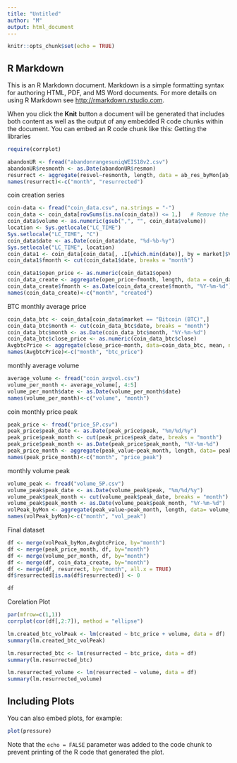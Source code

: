 ---
title: "Untitled"
author: "M"
output: html_document
---

```{r setup, include=FALSE}
knitr::opts_chunk$set(echo = TRUE)
```

## R Markdown

This is an R Markdown document. Markdown is a simple formatting syntax for authoring HTML, PDF, and MS Word documents. For more details on using R Markdown see <http://rmarkdown.rstudio.com>.

When you click the **Knit** button a document will be generated that includes both content as well as the output of any embedded R code chunks within the document. You can embed an R code chunk like this:
Getting the libraries
```{r}
require(corrplot)
```
```{r}
abandonUR <- fread("abandonrangesuniqWEIS18v2.csv")
abandonUR$resmonth <- as.Date(abandonUR$resmon)
resurrect <- aggregate(resvol~resmonth, length, data = ab_res_byMon[ab_res_byMon$resurrected,])
names(resurrect)<-c("month", "resurrected")
```
coin creation series
```{r}
coin-data <- fread("coin_data.csv", na.strings = "-")
coin_data <- coin_data[rowSums(is.na(coin_data)) <= 1,]   # Remove the 46 empty rows
coin_data$volume <- as.numeric(gsub(",", "", coin_data$volume))
location <- Sys.getlocale("LC_TIME")
Sys.setlocale("LC_TIME", "C")
coin_data$date <- as.Date(coin_data$date, "%d-%b-%y")
Sys.setlocale("LC_TIME", location)
coin_data1 <- coin_data[coin_data[, .I[which.min(date)], by = market]$V1]
coin_data1$fmonth <- cut(coin_data1$date, breaks = "month")
```
```{r}
coin_data1$open_price <- as.numeric(coin_data1$open)
coin_data_create <- aggregate(open_price~fmonth, length, data = coin_data1)
coin_data_create$fmonth <- as.Date(coin_data_create$fmonth, "%Y-%m-%d")
names(coin_data_create)<-c("month", "created")
```
BTC monthly average price
```{r}
coin_data_btc <- coin_data[coin_data$market == "Bitcoin (BTC)",]
coin_data_btc$month <- cut(coin_data_btc$date, breaks = "month")
coin_data_btc$month <- as.Date(coin_data_btc$month, "%Y-%m-%d")
coin_data_btc$close_price <- as.numeric(coin_data_btc$close)
AvgbtcPrice <- aggregate(close_price~month, data=coin_data_btc, mean, na.rm = T)
names(AvgbtcPrice)<-c("month", "btc_price")

```
monthly average volume
```{r}
average_volume <- fread("coin_avgvol.csv")
volume_per_month <- average_volume[, 4:5]
volume_per_month$date <- as.Date(volume_per_month$date)
names(volume_per_month)<-c("volume", "month")
```
coin monthly price peak
```{r}
peak_price <- fread("price_5P.csv")
peak_price$peak_date <- as.Date(peak_price$peak, "%m/%d/%y")
peak_price$peak_month <- cut(peak_price$peak_date, breaks = "month")
peak_price$peak_month <- as.Date(peak_price$peak_month, "%Y-%m-%d")
peak_price_month <- aggregate(peak_value~peak_month, length, data= peak_price)
names(peak_price_month)<-c("month", "price_peak")
```
monthly volume peak
```{r}
volume_peak <- fread("volume_5P.csv")
volume_peak$peak_date <- as.Date(volume_peak$peak, "%m/%d/%y")
volume_peak$peak_month <- cut(volume_peak$peak_date, breaks = "month")
volume_peak$peak_month <- as.Date(volume_peak$peak_month, "%Y-%m-%d")
volPeak_byMon <- aggregate(peak_value~peak_month, length, data= volume_peak)
names(volPeak_byMon)<-c("month", "vol_peak")
```
Final dataset
```{r}
df <- merge(volPeak_byMon,AvgbtcPrice, by="month")
df <- merge(peak_price_month, df, by="month")
df <- merge(volume_per_month, df, by="month")
df <- merge(df, coin_data_create, by="month")
df <- merge(df, resurrect, by="month", all.x = TRUE)
df$resurrected[is.na(df$resurrected)] <- 0

df
```
Corelation Plot
```{r}
par(mfrow=c(1,1))
corrplot(cor(df[,2:7]), method = "ellipse")
```
```{r}
lm.created_btc_volPeak <- lm(created ~ btc_price + volume, data = df)
summary(lm.created_btc_volPeak)

lm.resurrected_btc <- lm(resurrected ~ btc_price, data = df)
summary(lm.resurrected_btc)

lm.resurrected_volume <- lm(resurrected ~ volume, data = df)
summary(lm.resurrected_volume)
```

## Including Plots

You can also embed plots, for example:

```{r pressure, echo=FALSE}
plot(pressure)
```

Note that the `echo = FALSE` parameter was added to the code chunk to prevent printing of the R code that generated the plot.
